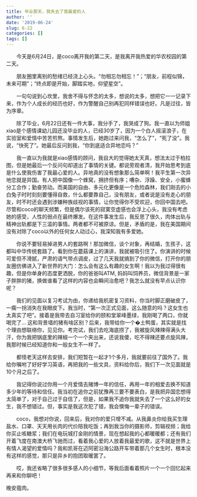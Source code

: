 ```yaml
---
title: 毕业那天，我失去了我最爱的人
author: ''
date: '2019-06-24'
slug: 6-22
categories: []
tags: []
---
```


&emsp;&emsp;今天是6月24日，是coco离开我的第二天，是我离开我热爱的华农校园的第二天。

&emsp;&emsp;朋友圈里离别的愁绪已经浇上心头。“勿相忘勿相忘！”；“朋友，前程似锦，未来可期”；“终点即是开始，脚踏实地，仰望星空”。

&emsp;&emsp;一句句说到心坎里，我舍不得与怀念的太多，想说的太多，想把它一一记录下来，作为个人成长的经历也好，作为警醒自己别再犯同样错误也好。凡是过往，皆为序章。


&emsp;&emsp;除了毕业，6月22日还有一件大事，我分手了，我哭成了狗。我一直以为师姐xiao是个感情课幼儿园还没毕业的人，已经30岁了，因为一个白人摇滚浪子，在实验室和爱情中苦苦煎熬。事情发生后，她跑过来问我，“怎么了”，“死了没”。我说，“快死了”。她最后反问到我，“你到底适合异地恋吗？”

&emsp;&emsp;我一直以为我就是xiao感情的顾问，我自大的觉得她太天真，想法太过于柏拉图，但是她最后一个反问句却道出了事情的关键。都说旁观者清，我开始思考到底是什么使我伤害了我最心爱的人。异地真的没有想象那么简单啊！我平生第一次异地恋就是异国。有人把中国像一个蜂窝，拥挤但有序；嘈杂、浮躁、安全，小蜜蜂分工合作；勤奋劳动。而美国的自由、多元化更像是一个危险森林，我们刚去的小白兔子时时刻刻要懂得自救，什么都要靠自己，没有朋友，或者说是没有走心的朋友，时不时还会遇到涉嫌种族歧视的事情，让你觉得你不受欢迎，你回中国去吧。尽管和coco的聊天频繁，但是偶尔该死的寂寞空虚感也会浮上心头，我没有考虑她的感受，人性的弱点在最终爆发。在这件事发生后，我反思了很久，肉体出轨与精神出轨都是下三滥的事情。两者都不可被原谅。但是，矛盾的是，我在美国期间没有对除了coco以外的任何女人动过心，我深知我有多爱她。

&emsp;&emsp;你说不要轻易掉进男人的套路啊！那加微信，谈个对象，再结婚，生孩子，这都叫中华传统套路了。看到你在蘑菇课上的演讲，我就被吸引住了。你演讲的时候可爱但不滑腻，严肃的语气带点调皮，过了几天我就搞到了你的微信，打开你的朋友圈仿佛进入了新世界的大门：怎么会有这么有趣的女生啊！我以为我过得很有趣，但是你单身的态度更洒脱，你的爸爸叫ATM, 妈妈叫饲养员，微信背景是一家子胖胖的猪，换做谁看了这样的内容也会瞬间治愈吧？我怎么就没有早点认识你呢？

&emsp;&emsp;我们的见面以复习考试为由，你递给我机密复习资料，你当时脚正磨破皮了，一瘸一拐消失在我眼皮下。我当时，“第一次正式见面，这么随意的吗？这女生也太真实了吧”。接着是我带去自习室给你的颐和堂翠峰墨绿，我刚喝了两口，你就喝完了... 这和背景墙的猪有啥区别？后来，我带给你一个�土鸭蛋，其实就是找个理由想联络你，见见你。考完试，我们去吃海底捞了，我被旋风辣辣得满头大汗，你为我把锅底里的辣椒一个一个夹出来，还说我傻，吃不得辣还要点旋风辣，我那时候已经知道你和一般女生不一样了。

&emsp;&emsp;都怪老天这样去安排，我们短暂在一起才1个多月，我就要前往了国外了。我给你嘱咐了好好学习英语，再把我的一些文具，资料给你后，我们下一次见面就是10个月之后了。 

&emsp;&emsp;我记得你说过你用一个月爱情去赌博一年的信任，再用一年的相爱去换不知道多少年的等待和信任。我当初在追你之前犹豫再三要不要表白，是我把异国恋想得太简单了，对于自己过于自信了，但是，如果我不追你我就失去了一个这么好的女生，我不想错过。但，事实是我这次犯了错，我会懊悔一辈子的错误。

&emsp;&emsp;coco，我想对你说，回来后，我对你的爱只增不减。从我鼻炎你给我买生理盐水、口罩、天天用长肉的代价陪我吃饭；再到我当你的摄影师，剪辑视频；我给你买止咳糖浆；我们在电玩城打金刚的情景，现在想起我的心都暖暖都；还有我们开着飞度在南澳大桥飞驰而过，看着我心爱的人放着我最爱的歌，这不就是世界上有情人渴望的爱情吗？我和凯哥在迈阿密沿海公路开车带着那几个女生时，根本没有这样的感觉，那只是异乡的抱团取暖罢了。

&emsp;&emsp;哎，我还省略了很多很多感人的小细节，等我后面看着照片一个一个回忆起来再来和你聊吧！

晚安蔻肉。


